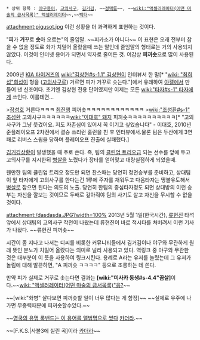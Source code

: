  * 상위 항목 : [[야구용어]], [[고의사구]], [[김거김]], ~~[[정맥류]]~~, ~~[[wiki:"액셀러레이터(어떤 마술의 금서목록)" 액셀러레이터]]~~,~~[[벡터]]~~

attachment:pigusot.jpg
이런 상황을 더 과격하게 표현하는 것이다.

"'''피'''가 '''거'''꾸로 '''솟'''아 오르는"의 줄임말. ~~피카소가 아니다~~ 이 표현은 오래 전부터 참을 수 없을 정도로 화가 치밀어 올랐을때 쓰는 말인데 줄임말의 형태로는 거의 사용되지 않았다. 이것이 인터넷 용어가 되면서 약자로 줄어든 것. 어감상 '''피꺼솟'''으로 많이 사용된다.

2009년 [[KIA 타이거즈]]의 [[wiki:"김상현#s-1.1" 김상현]]이 인터뷰서 한 말[* "[[wiki: "최희섭"희섭이]] 형을 ([[고의사구]]로) 거르면 피가 거꾸로 솟는다."]에서 유래하여 [[야갤]]에서 만들어 낸 신조어다. 초기엔 김상현 전용 단어였지만 이제는 모든 [[wiki:"타자#s-1" 타자]]에게 쓰인다. 이를테면...

>[[장성호]] 거른다ㅋㅋㅋ [[최진행]] 피꺼솟ㅋㅋㅋㅋㅋㅋㅋㅋㅋㅋㅋㅋ
>[[wiki:"조성환#s-1" 조성환]] 고의사구ㅋㅋㅋㅋㅋㅋ[[wiki:"이대호" 돼지]] 피꺼솟ㅋㅋㅋㅋㅋㅋㅋㅋㅋㅋ[* "고의사구가 그냥 웃겼어요. 저도 자존심이 있어서 꼭 이기고 싶었습니다" - 이대호, 2010년 준플레이오프 2차전에서 결승 쓰리런 홈런을 친 후 인터뷰에서.물론 팀은 두산에게 3연패로 리버스 스윕을 당하며 플레이오프 진출에 실패했다.]  

[[김거김]]상황이 발생했을 때 주로 쓴다. 즉, 팀의 [[클린업 트리오]]급 되는 선수를 앞에 두고 고의사구를 지시한뒤 [[병살]]을 노렸다가 장타를 얻어맞고 대량실점하게 되었을때.

웬만한 팀의 클린업 트리오 정도만 되면 찬스때는 당연히 정면승부를 준비하고, 상대팀이 앞 타자에게 고의사구를 한다는건 1루에 주자를 채워두고 다음타자는 땅볼유도해서 [[병살]]로 잡으면 된다는 의도의 노출. 당연히 한팀의 중심타자정도 되면 상대방의 이런 승부는 자신을 깔보는 것이므로 두배로 갚아줘야 팀의 사기도 살고 자신을 무시할 수 없을 것이다.

attachment:/dasdasda.JPG?width=100%
2013년 5월 1일(한국시간), [[류현진]] 타석 앞에서 상대팀의 고의사구 작전이 나왔는데 류현진이 바로 적시타를 쳐버려서 이런 기사가 나왔다. ~~류현진 피꺼솟~~ 

시간이 좀 지나고 나서는 디씨를 비롯한 커뮤니티들에서 김거김이나 야구와 무관하게 원래 뜻인 분노가 치밀어 올랐다는 의미로 널리 사용되고 있다. 역링크 중 야구와 무관한 것은 대부분이 이 뜻을 사용하여 링크시킨다. 용례로 A라는 유저를 놀렸는데 그 유저가 놀림에 대해 발끈하면, "A 피꺼솟 ㅋㅋㅋㅋ" 등으로 조롱하는 데 쓴다.

만약 피가 실제로 거꾸로 솟는다면 결과는 '''[wiki:"미사카 동생#s-4.4"끔살]'''이다.~~[[wiki: "액셀러레이터(어떤 마술의 금서목록)"응?]]~~

~~[wiki:"화병" 살다보면 피꺼솟할 일이 너무 많다는 게 함정]~~
~~실제로 우주에 나가면 무중력때문에 피꺼솟할수있다.~~

~~[[A Rush of Blood to the Head|영국의 유명 록밴드는 이 용어를 앨범명으로 썼다]] [[카더라]].~~

~~[F.K.S.|사볼3에 실린 곡]이라 [[카더라]]~~
